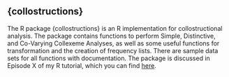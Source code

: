 ## {collostructions}

The R package {collostructions} is an R implementation for collostructional analysis. The package contains functions to perform Simple, Distinctive, and Co-Varying Collexeme Analyses, as well as some useful functions for transformation and the creation of frequency lists. There are sample data sets for all functions with documentation. The package is discussed in Episode X of my R tutorial, which you can find [here](https://www.youtube.com/playlist?list=PLIZN-827NSIONkLPWpjaFr0mlKacSLTRy).
